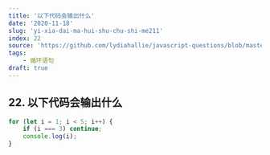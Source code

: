 ```yaml
---
title: '以下代码会输出什么'
date: '2020-11-18'
slug: 'yi-xia-dai-ma-hui-shu-chu-shi-me211'
index: 22
source: 'https://github.com/lydiahallie/javascript-questions/blob/master/zh-CN/README-zh_CN.md#27-%E8%BE%93%E5%87%BA%E6%98%AF%E4%BB%80%E4%B9%88'
tags:
    - 循环语句
draft: true
---
```


## 22. 以下代码会输出什么

```js:index.js
for (let i = 1; i < 5; i++) {
	if (i === 3) continue;
	console.log(i);
}
```
